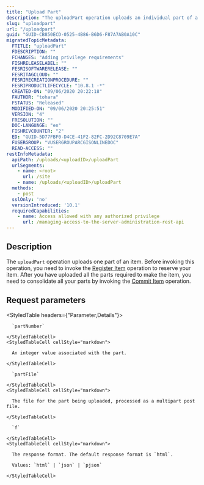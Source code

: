 ```yaml
---
title: "Upload Part"
description: "The uploadPart operation uploads an individual part of a previously uploaded item."
slug: "uploadpart"
url: "/uploadpart"
guid: "GUID-CB850ECD-0525-4B86-B6D6-F87A7AB0A10C"
migratedTopicMetadata:
  FTITLE: "uploadPart"
  FDESCRIPTION: ""
  FCHANGES: "Adding privilege requirements"
  FISHRELEASELABEL: ""
  FESRISOFTWARERELEASE: ""
  FESRITAGCLOUD: ""
  FESRIRECREATIONPROCEDURE: ""
  FESRIPRODUCTLIFECYCLE: "10.8.1 -*"
  CREATED-ON: "09/06/2020 20:22:18"
  FAUTHOR: "tohara"
  FSTATUS: "Released"
  MODIFIED-ON: "09/06/2020 20:25:51"
  VERSION: "4"
  FRESOLUTION: ""
  DOC-LANGUAGE: "en"
  FISHREVCOUNTER: "2"
  ED: "GUID-5D77FBF0-D4CE-41F2-82FC-2D92C8709E7A"
  FUSERGROUP: "VUSERGROUPARCGISONLINEDOC"
  READ-ACCESS: ""
restInfoMetadata:
  apiPath: /uploads/<uploadID>/uploadPart
  urlSegments:
    - name: <root>
      url: /site
    - name: /uploads/<uploadID>/uploadPart
  methods:
    - post
  sslOnly: 'no'
  versionIntroduced: '10.1'
  requiredCapabilities:
    - name: Access allowed with any authorized privilege
      url: /managing-access-to-the-server-administration-rest-api
---
```


## Description

The `uploadPart` operation uploads one part of an item. Before invoking this operation, you need to invoke the [Register Item](/registeritem) operation to reserve your item. After you have uploaded all the parts required to make the item, you need to consolidate all your parts by invoking the [Commit Item](/commititem) operation.


##  Request parameters

<StyledTable headers={"Parameter,Details"}>
  <StyledTableRow>
    <StyledTableCell cellStyle="markdown">

      `partNumber` 

    </StyledTableCell>
    <StyledTableCell cellStyle="markdown">

      An integer value associated with the part.

    </StyledTableCell>
  </StyledTableRow>
  <StyledTableRow>
    <StyledTableCell cellStyle="markdown">

      `partFile` 

    </StyledTableCell>
    <StyledTableCell cellStyle="markdown">

      The file for the part being uploaded, processed as a multipart post file.

    </StyledTableCell>
  </StyledTableRow>
  <StyledTableRow>
    <StyledTableCell cellStyle="markdown">

      `f` 

    </StyledTableCell>
    <StyledTableCell cellStyle="markdown">

      The response format. The default response format is `html`.

      Values: `html` | `json` | `pjson`

    </StyledTableCell>
  </StyledTableRow>
</StyledTable>
